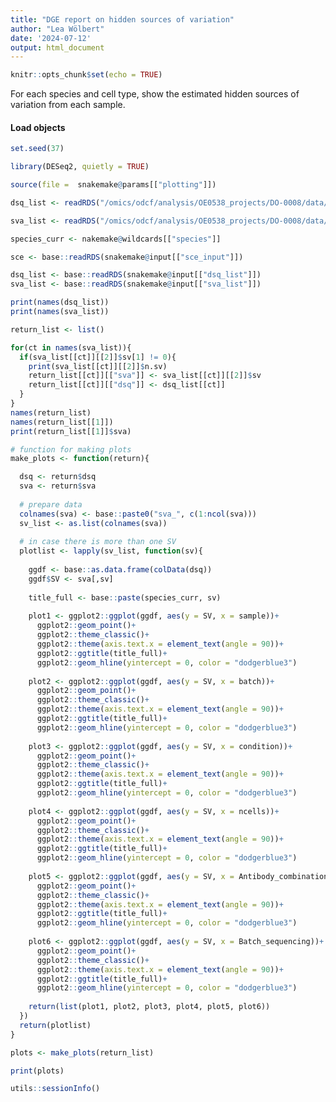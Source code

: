 ```yaml
---
title: "DGE report on hidden sources of variation"
author: "Lea Wölbert"
date: '2024-07-12'
output: html_document
---
```


```r
knitr::opts_chunk$set(echo = TRUE)
```

For each species and cell type, show the estimated hidden sources of variation
from each sample.

#### Load objects

```r
set.seed(37)
```

```r
library(DESeq2, quietly = TRUE)
```

```r
source(file =  snakemake@params[["plotting"]])
```

```r
dsq_list <- readRDS("/omics/odcf/analysis/OE0538_projects/DO-0008/data/scRNAseq/main_analysis/sce_objects/02_sce_anno/05_desq/deseq_hsc-05")

sva_list <- readRDS("/omics/odcf/analysis/OE0538_projects/DO-0008/data/scRNAseq/main_analysis/sce_objects/02_sce_anno/06_dsqc/sva_hsc")
```

```r

species_curr <- nakemake@wildcards[["species"]]

sce <- base::readRDS(snakemake@input[["sce_input"]])

dsq_list <- base::readRDS(snakemake@input[["dsq_list"]])
sva_list <- base::readRDS(snakemake@input[["sva_list"]])

print(names(dsq_list))
print(names(sva_list))
```

```r
return_list <- list()

for(ct in names(sva_list)){
  if(sva_list[[ct]][[2]]$sv[1] != 0){
    print(sva_list[[ct]][[2]]$n.sv)
    return_list[[ct]][["sva"]] <- sva_list[[ct]][[2]]$sv
    return_list[[ct]][["dsq"]] <- dsq_list[[ct]]
  }
}
names(return_list)
names(return_list[[1]])
print(return_list[[1]]$sva)
```

```r

# function for making plots 
make_plots <- function(return){

  dsq <- return$dsq
  sva <- return$sva
  
  # prepare data
  colnames(sva) <- base::paste0("sva_", c(1:ncol(sva)))
  sv_list <- as.list(colnames(sva))
  
  # in case there is more than one SV
  plotlist <- lapply(sv_list, function(sv){
    
    ggdf <- base::as.data.frame(colData(dsq))
    ggdf$SV <- sva[,sv]
    
    title_full <- base::paste(species_curr, sv)
    
    plot1 <- ggplot2::ggplot(ggdf, aes(y = SV, x = sample))+
      ggplot2::geom_point()+
      ggplot2::theme_classic()+
      ggplot2::theme(axis.text.x = element_text(angle = 90))+
      ggplot2::ggtitle(title_full)+
      ggplot2::geom_hline(yintercept = 0, color = "dodgerblue3")
  
    plot2 <- ggplot2::ggplot(ggdf, aes(y = SV, x = batch))+
      ggplot2::geom_point()+
      ggplot2::theme_classic()+
      ggplot2::theme(axis.text.x = element_text(angle = 90))+
      ggplot2::ggtitle(title_full)+
      ggplot2::geom_hline(yintercept = 0, color = "dodgerblue3")
  
    plot3 <- ggplot2::ggplot(ggdf, aes(y = SV, x = condition))+
      ggplot2::geom_point()+
      ggplot2::theme_classic()+
      ggplot2::theme(axis.text.x = element_text(angle = 90))+
      ggplot2::ggtitle(title_full)+
      ggplot2::geom_hline(yintercept = 0, color = "dodgerblue3")
  
    plot4 <- ggplot2::ggplot(ggdf, aes(y = SV, x = ncells))+
      ggplot2::geom_point()+
      ggplot2::theme_classic()+
      ggplot2::theme(axis.text.x = element_text(angle = 90))+
      ggplot2::ggtitle(title_full)+
      ggplot2::geom_hline(yintercept = 0, color = "dodgerblue3")
  
    plot5 <- ggplot2::ggplot(ggdf, aes(y = SV, x = Antibody_combination))+
      ggplot2::geom_point()+
      ggplot2::theme_classic()+
      ggplot2::theme(axis.text.x = element_text(angle = 90))+
      ggplot2::ggtitle(title_full)+
      ggplot2::geom_hline(yintercept = 0, color = "dodgerblue3")
  
    plot6 <- ggplot2::ggplot(ggdf, aes(y = SV, x = Batch_sequencing))+
      ggplot2::geom_point()+
      ggplot2::theme_classic()+
      ggplot2::theme(axis.text.x = element_text(angle = 90))+
      ggplot2::ggtitle(title_full)+
      ggplot2::geom_hline(yintercept = 0, color = "dodgerblue3")
  
    return(list(plot1, plot2, plot3, plot4, plot5, plot6))
  })
  return(plotlist)
}

plots <- make_plots(return_list)

```

```r
print(plots)
```

```r
utils::sessionInfo()
```